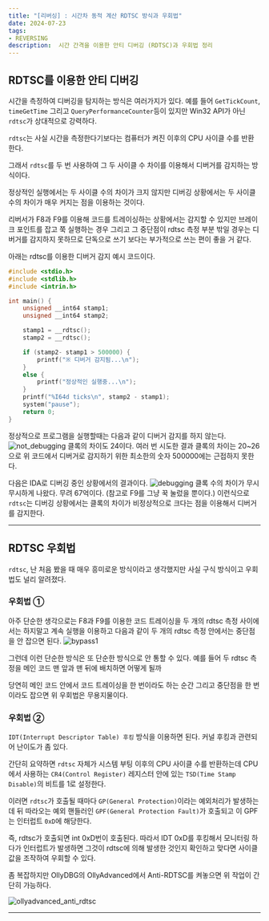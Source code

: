 ```yaml
---
title: "[리버싱] : 시간차 동적 계산 RDTSC 방식과 우회법"
date: 2024-07-23
tags:
- REVERSING
description:  시간 간격을 이용한 안티 디버깅 (RDTSC)과 우회법 정리
---
```

## RDTSC를 이용한 안티 디버깅
시간을 측정하여 디버깅을 탐지하는 방식은 여러가지가 있다. 예를 들어 `GetTickCount`, `timeGetTime` 그리고 `QueryPerformanceCounter`등이 있지만 Win32 API가 아닌 `rdtsc`가 상대적으로 강력하다.

`rdtsc`는 사실 시간을 측정한다기보다는 컴퓨터가 켜진 이후의 CPU 사이클 수를 반환한다.

그래서 `rdtsc`를 두 번 사용하여 그 두 사이클 수 차이를 이용해서 디버거를 감지하는 방식이다.

정상적인 실행에서는 두 사이클 수의 차이가 크지 않지만 디버깅 상황에서는 두 사이클 수의 차이가 매우 커지는 점을 이용하는 것이다. 

리버서가 F8과 F9를 이용해 코드를 트레이싱하는 상황에서는 감지할 수 있지만 브레이크 포인트를 잡고 쭉 실행하는 경우 그리고 그 중단점이 rdtsc 측정 부분 밖일 경우는 디버거를 감지하지 못하므로
단독으로 쓰기 보다는 부가적으로 쓰는 편이 좋을 거 같다.

아래는 rdtsc를 이용한 디버거 감지 예시 코드이다.
```c
#include <stdio.h>
#include <stdlib.h>
#include <intrin.h>

int main() {
	unsigned __int64 stamp1;
	unsigned __int64 stamp2;

	stamp1 = __rdtsc();
	stamp2 = __rdtsc();

	if (stamp2- stamp1 > 500000) {
		printf("※ 디버거 감지됨...\n");
	}
	else {
		printf("정상적인 실행중...\n");
	}
	printf("%I64d ticks\n", stamp2 - stamp1);
	system("pause");
	return 0;
}
```

정상적으로 프로그램을 실행할때는 다음과 같이 디버거 감지를 하지 않는다.
![not_debugging](/images/post-17/not_debugging.png)
클록의 차이도 24이다. 여러 번 시도한 결과 클록의 차이는 20~26으로 위 코드에서 디버거로 감지하기 위한 최소한의 숫자 500000에는 근접하지 못한다.

다음은 IDA로 디버깅 중인 상황에서의 결과이다.
![debugging](/images/post-17/debugging.png)
클록 수의 차이가 무시무시하게 나왔다. 무려 67억이다. (참고로 F9를 그냥 꾹 눌렀을 뿐이다.) 이런식으로 `rdtsc`는 디버깅 상황에서는 클록의 차이가 비정상적으로 크다는 점을 이용해서 디버거를 감지한다.

***
## RDTSC 우회법
`rdtsc`, 난 처음 봤을 때 매우 흥미로운 방식이라고 생각했지만 사실 구식 방식이고 우회법도 널리 알려졌다.

### 우회법 ①
아주 단순한 생각으로는 F8과 F9를 이용한 코드 트레이싱을 두 개의 rdtsc 측정 사이에서는 하지말고 계속 실행을 이용하고 다음과 같이 두 개의 rdtsc 측정 안에서는 중단점을 안 잡으면 된다.
![bypass1](/images/post-17/bypass1.png)

그런데 이런 단순한 방식은 또 단순한 방식으로 안 통할 수 있다. 예를 들어 두 rdtsc 측정을 메인 코드 맨 앞과 맨 뒤에 배치하면 어떻게 될까 

당연히 메인 코드 안에서 코드 트레이싱을 한 번이라도 하는 순간 그리고 중단점을 한 번이라도 잡으면 위 우회법은 무용지물이다.

### 우회법 ②

`IDT(Interrupt Descriptor Table) 후킹` 방식을 이용하면 된다. 커널 후킹과 관련되어 난이도가 좀 있다.

간단히 요약하면 `rdtsc` 자체가 시스템 부팅 이후의 CPU 사이클 수를 반환하는데 CPU에서 사용하는 `CR4(Control Register)` 레지스터 안에 있는
`TSD(Time Stamp Disable)`의 비트를 1로 설정한다. 

이러면 `rdtsc`가 호출될 때마다 `GP(General Protection)`이라는 예외처리가 발생하는데 뒤 따라오는 예외 핸들러인 `GPF(General Protection Fault)`가 호출되고
이 GPF는 인터럽트 `0xD`에 해당한다.

즉, rdtsc가 호출되면 int 0xD번이 호출된다. 따라서 IDT 0xD를 후킹해서 모니터링 하다가 인터럽트가 발생하면 그것이 rdtsc에 의해 발생한 것인지 확인하고 맞다면
사이클 값을 조작하여 우회할 수 있다.

좀 복잡하지만 OllyDBG의 OllyAdvanced에서 Anti-RDTSC를 켜놓으면 위 작업이 간단히 가능하다.

![ollyadvanced_anti_rdtsc](/images/post-17/ollyadvanced_anti_rdtsc.png)
***